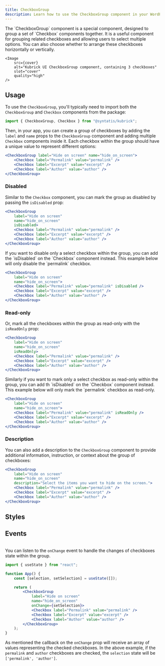 ```yaml
---
title: CheckboxGroup
description: Learn how to use the CheckboxGroup component in your WordPress admin application.
---
```



<Lead storybook="/story/components-checkboxgroup--default" stackblitz="/edit/syntatis-kubrick-checkbox-group?file=src/App.jsx">
	The `CheckboxGroup` component is a special component, designed to group a set
	of `Checkbox` components together. It is a useful component for grouping
	related checkboxes and allowing users to select multiple options. You can also
	choose whether to arrange these checkboxes horizontally or vertically.

	<Image
		src={cover}
		alt="Kubrick UI CheckboxGroup component, containing 3 checkboxes"
		slot="cover"
		quality="high"
	/>
</Lead>

## Usage

To use the `CheckboxGroup`, you'll typically need to import both the `CheckboxGroup` and `Checkbox` components from the package:

```jsx
import { CheckboxGroup, Checkbox } from "@syntatis/kubrick";
```

Then, in your app, you can create a group of checkboxes by adding the `label` and `name` props to the `CheckboxGroup` component and adding multiple `Checkbox` components inside it. Each checkbox within the group should have a unique value to represent different options:

```jsx
<CheckboxGroup label="Hide on screen" name="hide_on_screen">
	<Checkbox label="Permalink" value="permalink" />
	<Checkbox label="Excerpt" value="excerpt" />
	<Checkbox label="Author" value="author" />
</CheckboxGroup>
```

### Disabled

Similar to the `Checkbox` component, you can mark the group as disabled by passing the `isDisabled` prop:

```jsx {4} collapse={6-7}
<CheckboxGroup
	label="Hide on screen"
	name="hide_on_screen"
	isDisabled>
	<Checkbox label="Permalink" value="permalink" />
	<Checkbox label="Excerpt" value="excerpt" />
	<Checkbox label="Author" value="author" />
</CheckboxGroup>
```

<Aside type="tip">
If you want to disable only a select checkbox within the group, you can add the
`isDisabled` on the `Checkbox` component instead. This example below will only
disable the `permalink` checkbox.

```jsx {4} collapse={5-6}
<CheckboxGroup
	label="Hide on screen"
	name="hide_on_screen">
	<Checkbox label="Permalink" value="permalink" isDisabled />
	<Checkbox label="Excerpt" value="excerpt" />
	<Checkbox label="Author" value="author" />
</CheckboxGroup>
```
</Aside>

### Read-only

Or, mark all the checkboxes within the group as read-only with the `isReadOnly` prop:

```jsx {4} collapse={6-7}
<CheckboxGroup
	label="Hide on screen"
	name="hide_on_screen"
	isReadOnly>
	<Checkbox label="Permalink" value="permalink" />
	<Checkbox label="Excerpt" value="excerpt" />
	<Checkbox label="Author" value="author" />
</CheckboxGroup>
```

<Aside type="tip">
Similarly if you want to mark only a select checkbox as read-only within the group,
you can add th `isDisabled` on the `Checkbox` component instead. This example
below will only mark the `permalink` checkbox as read-only.

```jsx {4} collapse={5-6}
<CheckboxGroup
	label="Hide on screen"
	name="hide_on_screen">
	<Checkbox label="Permalink" value="permalink" isReadOnly />
	<Checkbox label="Excerpt" value="excerpt" />
	<Checkbox label="Author" value="author" />
</CheckboxGroup>
```
</Aside>

### Description

You can also add a description to the `CheckboxGroup` component to provide additional information, instruction, or context about the group of checkboxes:

```jsx {4} collapse={6-7}
<CheckboxGroup
	label="Hide on screen"
	name="hide_on_screen"
	description="Select the items you want to hide on the screen.">
	<Checkbox label="Permalink" value="permalink" />
	<Checkbox label="Excerpt" value="excerpt" />
	<Checkbox label="Author" value="author" />
</CheckboxGroup>
```

## Styles

<Table
	variant="classes"
	component="CheckboxGroup"
	items={[
		["root", "The root element of the checkbox group."],
		["label", "The wrapper element of the group label."],
		["items", "The wrapper element containing all the checkboxes."],
		["description", "The wrapper element of the group description."],
	]}
/>

## Events

<Table
	variant="events"
	component="CheckboxGroup"
	items={[
		["onChange", "Triggered when the check state changes. The callback function will receive an array of values representing the checked checkboxes."],
		["onFocusChange", "Triggered when the input receives or loses focus. The callback function will receive a boolean indicating if the input is focused."],
	]}
	/>

You can listen to the `onChange` event to handle the changes of checkboxes state within the group.

```jsx {10} collapse={12-13}
import { useState } from "react";

function App() {
	const [selection, setSelection] = useState([]);

	return (
		<CheckboxGroup
			label="Hide on screen"
			name="hide_on_screen"
			onChange={setSelection}>
			<Checkbox label="Permalink" value="permalink" />
			<Checkbox label="Excerpt" value="excerpt" />
			<Checkbox label="Author" value="author" />
		</CheckboxGroup>
	);
}
```

As mentioned the callback on the `onChange` prop will receive an array of values representing the checked checkboxes. In the above example, if the `permalink` and `author` checkboxes are checked, the `selection` state will be `['permalink', 'author']`.
